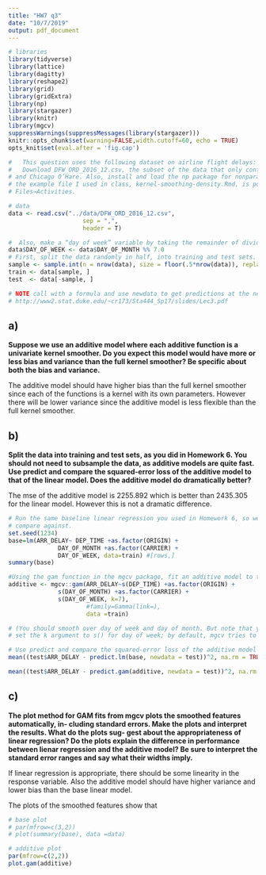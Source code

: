 ```yaml
---
title: "HW7 q3"
date: "10/7/2019"
output: pdf_document
---
```



```r
# libraries
library(tidyverse)
library(lattice)
library(dagitty)
library(reshape2)
library(grid)
library(gridExtra)
library(np)
library(stargazer)
library(knitr)
library(mgcv)
suppressWarnings(suppressMessages(library(stargazer))) 
knitr::opts_chunk$set(warning=FALSE,width.cutoff=60, echo = TRUE)
opts_knit$set(eval.after = 'fig.cap')

#   This question uses the following dataset on airline flight delays: http://rosmarus.refsmmat.com/datasets/datasets/flight-delays/
#   Download DFW_ORD_2016_12.csv, the subset of the data that only contains Dallas/Fort Worth
# and Chicago O’Hare. Also, install and load the np package for nonparametric r=egression;
# the example file I used in class, kernel-smoothing-density.Rmd, is posted on Canvas under
# Files→Activities.

# data
data <- read.csv("../data/DFW_ORD_2016_12.csv",
                     sep = ",", 
                     header = T)

#  Also, make a “day of week” variable by taking the remainder of dividing “day of month” by 7
data$DAY_OF_WEEK <- data$DAY_OF_MONTH %% 7.0
# First, split the data randomly in half, into training and test sets. Use only the training set to fit your models, and use only the test set to evaluate how well they fit.
sample <- sample.int(n = nrow(data), size = floor(.5*nrow(data)), replace = F)
train <- data[sample, ]
test  <- data[-sample, ]

# NOTE call with a formula and use newdata to get predictions at the newdata
# http://www2.stat.duke.edu/~cr173/Sta444_Sp17/slides/Lec3.pdf

```

## a)

**Suppose we use an additive model where each additive function is a univariate kernel smoother. Do you expect this model would have more or less bias and variance than the full kernel smoother? Be specific about both the bias and variance.**

The additive model should have higher bias than the full kernel smoother since each of the functions is a kernel with its own parameters. However there will be lower variance since the additive model is less flexible than the full kernel smoother.

## b) 
**Split the data into training and test sets, as you did in Homework 6. You should not need to subsample the data, as additive models are quite fast. Use predict and compare the squared-error loss of the additive model to that of the linear model. Does the additive model do dramatically better?**

The mse of the additive model is 2255.892 which is better than 2435.305 for the linear model. However this is not a dramatic difference.

```r
# Run the same baseline linear regression you used in Homework 6, so we have a basis to
# compare against. 
set.seed(1234)
base=lm(ARR_DELAY~ DEP_TIME +as.factor(ORIGIN) +
              DAY_OF_MONTH +as.factor(CARRIER) + 
              DAY_OF_WEEK, data=train) #[rows,]
summary(base)

#Using the gam function in the mgcv package, fit an additive model to the training data using the default smoother for each term. (This means using a formula like y ~ s(x1) + s(x2) + .... The s() model term smooths the variable using thin plate regression splines by default. Note that it only makes sense to smooth over continuous variables; you can use ordinary terms for categorical variables.)
additive <- mgcv::gam(ARR_DELAY~s(DEP_TIME) +as.factor(ORIGIN) +
              s(DAY_OF_MONTH) +as.factor(CARRIER) +
              s(DAY_OF_WEEK, k=7),
                      #family=Gamma(link=), 
                      data =train)

# (You should smooth over day of week and day of month. But note that you may need to
# set the k argument to s() for day of week; by default, mgcv tries to use a spline basis with more basis functions than there are unique days, which doesn’t work.)

# Use predict and compare the squared-error loss of the additive model to that of the linear model
mean((test$ARR_DELAY - predict.lm(base, newdata = test))^2, na.rm = TRUE) #2435.305

mean((test$ARR_DELAY - predict.gam(additive, newdata = test))^2, na.rm = TRUE) # 2133.988
```

## c) 

**The plot method for GAM fits from mgcv plots the smoothed features automatically, in-
cluding standard errors. Make the plots and interpret the results. What do the plots sug-
gest about the appropriateness of linear regression? Do the plots explain the difference in performance between lienar regression and the additive model? Be sure to interpret
the standard error ranges and say what their widths imply.**

If linear regression is appropriate, there should be some linearity in the response variable. Also the additive model should have higher variance and lower bias than the base linear model.

The plots of the smoothed features show that 

```r
# base plot
# par(mfrow=c(3,2))
# plot(summary(base), data =data)

# additive plot
par(mfrow=c(2,2))
plot.gam(additive)
```